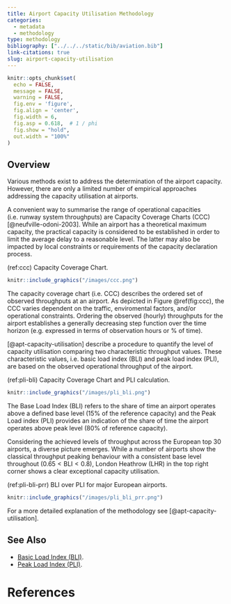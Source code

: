 ```yaml
---
title: Airport Capacity Utilisation Methodology
categories:
  - metadata
  - methodology
type: methodology
bibliography: ["../../../static/bib/aviation.bib"]
link-citations: true
slug: airport-capacity-utilisation
---
```


```r
knitr::opts_chunk$set(
  echo = FALSE,
  message = FALSE,
  warning = FALSE,
  fig.env = 'figure',
  fig.align = 'center',
  fig.width = 6,
  fig.asp = 0.618,  # 1 / phi
  fig.show = "hold",
  out.width = "100%"
)
```


## Overview

Various methods exist to address the determination of the airport capacity.
However, there are only a limited number of empirical approaches addressing
the capacity utilisation at airports.

A convenient way to summarise the range of operational capacities (i.e. runway
system throughputs) are Capacity Coverage Charts (CCC)
[@neufville-odoni-2003].
While an airport has a theoretical maximum capacity, the
practical capacity is considered to be established in order to limit the
average delay to a reasonable level. The latter may also be impacted by local
constraints or requirements of the capacity declaration process.


(ref:ccc) Capacity Coverage Chart.


```r
knitr::include_graphics("/images/ccc.png")
```


The capacity coverage chart (i.e. CCC) describes the ordered set of observed
throughputs at an airport. As depicted in Figure \@ref(fig:ccc), the CCC varies
dependent on the traffic, enviromental factors, and/or operational
constraints. Ordering the observed (hourly) throughputs for the airport
establishes a generally decreasing step function over the time horizon (e.g.
expressed in terms of observation hours or % of time).


[@apt-capacity-utilisation] describe a procedure to quantify
the level of capacity utilisation comparing two characteristic throughput values.
These characteristic values, i.e. basic load index (BLI) and peak load index (PLI),
are based on the observed operational throughput of the airport.


(ref:pli-bli) Capacity Coverage Chart and PLI calculation.


```r
knitr::include_graphics("/images/pli_bli.png")
```


The Base Load Index (BLI) refers to the share of time an airport operates above a defined base
level (15% of the reference capacity) and the Peak Load index (PLI) provides an indication
of the share of time the airport operates above peak level (80% of reference capacity).

Considering the achieved levels of throughput across the European top 30 airports,
a diverse picture emerges.
While a number of airports show the classical throughput peaking behaviour with a consistent
base level throughout ($0.65 < \textrm{BLI} < 0.8$), London Heathrow (LHR) in the top right corner
shows a clear exceptional capacity utilisation.


(ref:pli-bli-prr) BLI over PLI for major European airports.


```r
knitr::include_graphics("/images/pli_bli_prr.png")
```


For a more detailed explanation of the methodology see [@apt-capacity-utilisation].

## See Also

* [Basic Load Index (BLI)][bli].
* [Peak Load Index (PLI)][pli].

[bli]: /reference/acronym/bli/ "Basic Load Index"
[pli]: /reference/acronym/pli/ "Peak Load Index"


# References



